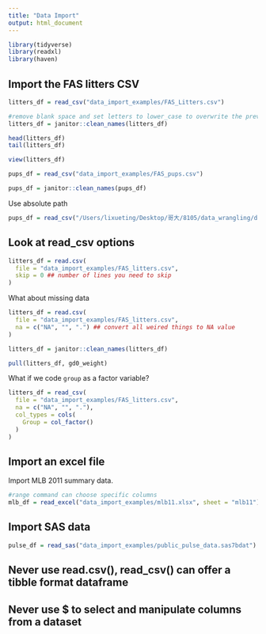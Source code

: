 ```yaml
---
title: "Data Import"
output: html_document
---
```



```r
library(tidyverse)
library(readxl)
library(haven)
```

## Import the FAS litters CSV

```r
litters_df = read_csv("data_import_examples/FAS_Litters.csv")

#remove blank space and set letters to lower_case to overwrite the previous version
litters_df = janitor::clean_names(litters_df)

head(litters_df)
tail(litters_df)
```
```r
view(litters_df)
```


```r
pups_df = read_csv("data_import_examples/FAS_pups.csv")

pups_df = janitor::clean_names(pups_df)
```

Use absolute path

```r
pups_df = read_csv("/Users/lixueting/Desktop/哥大/8105/data_wrangling/data_import_examples/FAS_pups.csv")
```

## Look at read_csv options

```r
litters_df = read.csv(
  file = "data_import_examples/FAS_litters.csv",
  skip = 0 ## number of lines you need to skip
)
```

What about missing data

```r
litters_df = read.csv(
  file = "data_import_examples/FAS_litters.csv",
  na = c("NA", "", ".") ## convert all weired things to NA value
)

litters_df = janitor::clean_names(litters_df)

pull(litters_df, gd0_weight)

```

What if we code `group` as a factor variable?

```r
litters_df = read_csv(
  file = "data_import_examples/FAS_litters.csv",
  na = c("NA", "", "."),
  col_types = cols(
    Group = col_factor()
  )
)
```

## Import an excel file

Import MLB 2011 summary data.

```r
#range command can choose specific columns
mlb_df = read_excel("data_import_examples/mlb11.xlsx", sheet = "mlb11")

```

## Import SAS data

```r
pulse_df = read_sas("data_import_examples/public_pulse_data.sas7bdat")
```

## Never use read.csv(), read_csv() can offer a tibble format dataframe
## Never use $ to select and manipulate columns from a dataset









